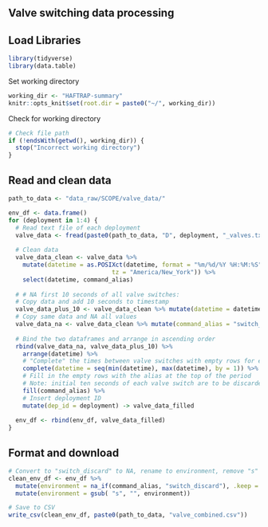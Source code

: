 ## Valve switching data processing


## Load Libraries
```r
library(tidyverse)
library(data.table)
```

Set working directory
```r
working_dir <- "HAFTRAP-summary"
knitr::opts_knit$set(root.dir = paste0("~/", working_dir))
```

Check for working directory
```r
# Check file path
if (!endsWith(getwd(), working_dir)) {
  stop("Incorrect working directory")
}
```

## Read and clean data
```r
path_to_data <- "data_raw/SCOPE/valve_data/"
```

```r
env_df <- data.frame()
for (deployment in 1:4) {
  # Read text file of each deployment
  valve_data <- fread(paste0(path_to_data, "D", deployment, "_valves.txt"))
  
  # Clean data
  valve_data_clean <- valve_data %>%
    mutate(datetime = as.POSIXct(datetime, format = "%m/%d/%Y %H:%M:%S",
                             tz = "America/New_York")) %>%
    select(datetime, command_alias)
  
  # # NA first 10 seconds of all valve switches:
  # Copy data and add 10 seconds to timestamp
  valve_data_plus_10 <- valve_data_clean %>% mutate(datetime = datetime + 10)
  # Copy same data and NA all values
  valve_data_na <- valve_data_clean %>% mutate(command_alias = "switch_discard")
  
  # Bind the two dataframes and arrange in ascending order
  rbind(valve_data_na, valve_data_plus_10) %>%
    arrange(datetime) %>%
    # "Complete" the times between valve switches with empty rows for each second
    complete(datetime = seq(min(datetime), max(datetime), by = 1)) %>%
    # Fill in the empty rows with the alias at the top of the period
    # Note: initial ten seconds of each valve switch are to be discarded
    fill(command_alias) %>%
    # Insert deployment ID
    mutate(dep_id = deployment) -> valve_data_filled
  
  env_df <- rbind(env_df, valve_data_filled)
}
```

## Format and download
```r
# Convert to "switch_discard" to NA, rename to environment, remove "s"
clean_env_df <- env_df %>%
  mutate(environment = na_if(command_alias, "switch_discard"), .keep = "unused") %>%
  mutate(environment = gsub( "s", "", environment))
```

```r
# Save to CSV
write_csv(clean_env_df, paste0(path_to_data, "valve_combined.csv"))
```

